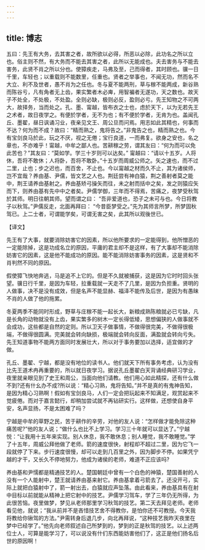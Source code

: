 ```yaml
---
---
---
```

title: 博志
---



五曰：先王有大务，去其害之者，故所欲以必得，所恶以必除，此功名之所以立也。俗主则不然，有大务而不能去其害之者，此所以无能成也。夫去害务与不能去害务，此贤不肖之所以分也。使獐疾走，马弗及至，己而得者，其时顾也。骥一日千里，车轻也；以重载则不能数里，任重也。贤者之举事也，不闻无功，然而名不大立、利不及世者，愚不肖为之任也。冬与夏不能两刑，草与稼不能两成，新谷熟而陈谷亏，凡有角者无上齿，果实繁者木必庳，用智褊者无遂功，天之数也。故天子不处全，不处极，不处盈。全则必缺，极则必反，盈则必亏。先王知物之不可两大，故择务，当而处之。孔、墨、甯越，皆布衣之士也，虑於天下，以为无若先王之术者，故日夜学之。有便於学者，无不为也；有不便於学者，无肯为也。盖闻孔丘、墨翟，昼日讽诵习业，夜亲见文王、周公旦而问焉。用志如此其精也，何事而不达？何为而不成？故曰：“精而熟之，鬼将告之。”非鬼告之也，精而熟之也。今有宝剑良马於此，玩之不厌，视之无倦；宝行良道，一而弗复。欲身之安也，名之章也，不亦难乎！甯越，中牟之鄙人也。苦耕稼之劳，谓其友曰：“何为而可以免此苦也？”其友曰：“莫如学。学三十岁则可以达矣。” 甯越曰：“请以十五岁。人将休，吾将不敢休；人将卧，吾将不敢卧。”十五岁而周威公师之。矢之速也，而不过二里，止也；步之迟也，而百舍，不止也。今以甯越之材而久不止，其为诸侯师，岂不宜哉？养由基、尹儒，皆文艺之人也。荆廷尝有神白猿，荆之善射者莫之能中，荆王请养由基射之。养由基矫弓操矢而往，未之射而括中之矣，发之则猿应矢而下，则养由基有先中中之者矣。尹儒学御，三年而不得焉，苦痛之，夜梦受秋驾於其师。明日往朝其师。望而谓之曰： “吾非爱道也，恐子之未可与也。今日将教子以秋驾。”尹儒反走，北面再拜曰： “今昔臣梦受之。”先为其师言所梦，所梦固秋驾已。上二士者，可谓能学矣，可谓无害之矣，此其所以观後世已。

【译文】

先王有了大事，就要消除妨害它的因素，所以他所要求的一定能得到，他所憎恶的一定能除掉，这是功成名立的原因，平庸的君主却不是这样，有了大事却不能消除妨害它的因素，这是他不能成功的原因。能不能消除妨害事务的因素，这是贤和不肖判然不同的原因。

假使獐飞快地奔逃，马是追不上它的。但是不久就被捕获，这是因为它时时回头张望。骥日行千里，是因为车轻，拉重载就一天走不了几里，是因为负担重。贤明的人做事，决不是没有成效，但是名声不能显赫、福泽不能传及后世，是因为有愚昧不肖的人做了他的拖累。

冬夏两季不能同时形成，野草与庄稼不能一起长大，新粮成熟陈粮就必已亏缺，凡是长角的动物就没有上齿，果实繁多的树木一定长得低矮，思想偏狭的人做事就不会成功，这些都是自然的定则。所以卫天子做事情，不做得很完美，不做得很极端，不做得很圆满。完美就会转向缺损，极端就会转向反面，满盈就会转向亏失。先王知道事物不能两方面同时发展壮大，所以对于事务要加以选择，适宜做的才做。

孔丘、墨翟、宁越，都是没有地位的读书人。他们就天下所有事务考虑，认为没有比先王道术冉再重要的，所以就日夜学习。据说孔丘墨翟白天背诵经典研习学业，夜里就亲眼见到了史王和周公，当面向他们请教。他们用心如此精探，还有什么做不到?还有什幺办不成?所以说：“精心习熟，鬼将告知。”并不是真的有鬼神告知，是因为精心习熟啊！假如有宝剑良马，人们一定会把玩起来不知满足，观赏起来不觉疲倦。而对于嘉言懿行，却稍加尝试就不再钻研实行。这样做，还想使自身平安，名声显扬，不是太困难了吗？

宁越是中牟的草野之民，苦于耕作的辛劳，对他的友人说：“怎样做才能免除这种痛苦呢?”他的友人说；“做什么也比不上学习。学习三十年就可以显达了。”宁越悦：“让我用十五年来实现。别人休息，我不敢休息；别人睡觉，我不敢睡觉。”学了十五年，周威公拜他做了老师。箭的速度很快，射程却不超过二里，因为它飞一段就停了下来。步行速度很慢，却可以走到几百里之外，因为脚步不停。如果凭宁越的才干，又长久不停地努力，他成为诸侯的老师，难道不正应该吗?

养由基和尹懦都是精通技艺的人。楚国朝廷中曾有一个白色的神猿，楚国善射的人没有一个人能射中，楚王就请养由基来射它。养由基拿着弓箭去了。还没开弓，实际上就把白猿射中了，箭一射出去，白猿就应声坠落。由此看来，养由基具有在射中目标以前就能从精神上把它射中的技艺。尹儒学习驾车，学了三年仍无所得，为此很苦恼。夜里做梦，梦见从老师那里学习秋驾的技艺。第二天去拜见老师。老师看见他，就说；“我从前并不是吝惜技艺舍不得教你，是怕你还不可教授。今天我将教给你锹驾的方法。”尹需转身后退几步，向北再拜说，“这种技艺我昨天夜里在梦中已经学了。”他先向老师叙述自己所梦到的，梦到的正是秋驾的技艺。以上述两位士人，可算是能学习了，可以说没有什们东西能妨害他们了，这正是他们扬名后世的原因啊！